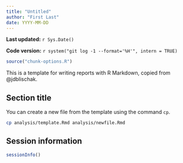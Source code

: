 ```yaml
---
title: "Untitled"
author: "First Last"
date: YYYY-MM-DD
---
```


**Last updated:** `r Sys.Date()`

**Code version:** `r system("git log -1 --format='%H'", intern = TRUE)`

```r
source("chunk-options.R")
```

This is a template for writing reports with R Markdown, copied from @jdblischak.

## Section title

You can create a new file from the template using the command `cp`.

```bash
cp analysis/template.Rmd analysis/newfile.Rmd
```

## Session information

```r
sessionInfo()
```

